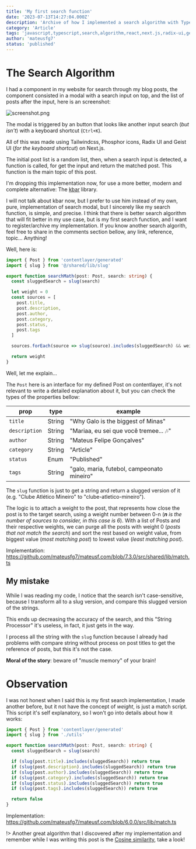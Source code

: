 ```yaml
---
title: 'My first search function'
date: '2023-07-13T14:27:04.000Z'
description: 'Archive of how I implemented a search algorithm with Typescript'
category: 'Article'
tags: 'javascript,typescript,search,algorithm,react,next.js,radix-ui,geist-ui,tailwindcss,archive'
author: 'mateusfg7'
status: 'published'
---
```


# The Search Algorithm

I had a component in my website for search through my blog posts, the component consisted in a modal with a search input on top, and the list of posts after the input, here is an screenshot:

![screenshot.png](assets/screenshot.png)

The modal is triggered by an button that looks like another input search (_but isn't_) with a keyboard shortcut (`Ctrl+K`).

All of this was made using Tailwindcss, Phosphor icons, Radix UI and Geist UI (_for the keyboard shortcut_) on Next.js.

The initial post list is a random list, then, when a search input is detected, a function is called, for get the input and return the matched post. This function is the main topic of this post.

I'm dropping this implementation now, for use a more better, modern and complete alternative: The [kbar](https://github.com/timc1/kbar) library.

I will not talk about kbar now, but I prefer to use him instead of my own, pure, implementation of search modal, but I sincerely like my search function, is simple, and precise. I think that there is better search algorithm that will fit better in my use case, but is my first search function, and I want to register/archive my implementation. If you know another search algorith, feel free to share in the comments section bellow, any link, reference, topic... Anything!

Well, here is:

```typescript
import { Post } from 'contentlayer/generated'
import { slug } from '@/shared/lib/slug'

export function searchMath(post: Post, search: string) {
  const sluggedSearch = slug(search)

  let weight = 0
  const sources = [
    post.title,
    post.description,
    post.author,
    post.category,
    post.status,
    post.tags
  ]

  sources.forEach(source => slug(source).includes(sluggedSearch) && weight++)

  return weight
}
```

Well, let me explain...

The `Post` here is an interface for my defined Post on contentlayer, it's not relevant to write a detailed explanation about it, but you can check the types of the properties bellow:

prop | type | example
---|---|---
`title` | String | "Why Galo is the biggest of Minas"
`description` | String | "Mariaa, eu sei que você tremee... 🎶"
`author` | String | "Mateus Felipe Gonçalves"
`category` | String  | "Article"
`status` | Enum | "Published"
`tags` | String | "galo, maria, futebol, campeonato mineiro"

The `slug` function is just to get a string and return a slugged version of it (e.g. "Clube Atlético Mineiro" to "clube-atletico-mineiro").

The logic is to attach a weight to the post, that represents how close the post is to the target search, using a weight number between 0-n (_**n** is the number of sources to consider, in this case is 6_). With a list of Posts and their respective weights, we can purge all the posts with weight 0 (_posts that not match the search_) and sort the rest based on weight value, from biggest value (_most matching post_) to lowest value (_least matching post_).

Implementation: https://github.com/mateusfg7/mateusf.com/blob/7.3.0/src/shared/lib/match.ts

## My mistake

While I was reading my code, I notice that the search isn't case-sensitive, because I transform all to a slug version, and compare this slugged version of the strings.

This ends up decreasing the accuracy of the search, and this "String Processor" it's useless, in fact, it just gets in the way.

I process all the string with the `slug` function because I already had problems with compare string without process on post titles to get the reference of posts, but this it's not the case.

**Moral of the story**:  beware of "muscle memory" of your brain!

# Observation

I was not honest when I said this is my first search implementation, I made another before, but it not have the concept of _weight_, is just a match script. This script it's self explanatory, so I won't go into details about how it works:

```typescript
import { Post } from 'contentlayer/generated'
import { slug } from './utils'

export function searchMath(post: Post, search: string) {
  const sluggedSearch = slug(search)

  if (slug(post.title).includes(sluggedSearch)) return true
  if (slug(post.description).includes(sluggedSearch)) return true
  if (slug(post.author).includes(sluggedSearch)) return true
  if (slug(post.category).includes(sluggedSearch)) return true
  if (slug(post.status).includes(sluggedSearch)) return true
  if (slug(post.tags).includes(sluggedSearch)) return true

  return false
}
```

Implementation: https://github.com/mateusfg7/mateusf.com/blob/6.0.0/src/lib/match.ts

!> Another great algorithm that I discovered after my implementation and remember while I was writing this post is the [Cosine similarity](https://en.wikipedia.org/wiki/Cosine_similarity), take a look!
